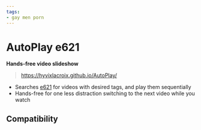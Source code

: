 ```yaml
---
tags:
- gay men porn 
---
```


# AutoPlay e621
**Hands-free video slideshow**

> https://hyvixlacroix.github.io/AutoPlay/

  - Searches [e621](https://e621.net) for videos with desired tags, and play them sequentially
  - Hands-free for one less distraction switching to the next video while you watch

## Compatibility

<Compatibility web />
